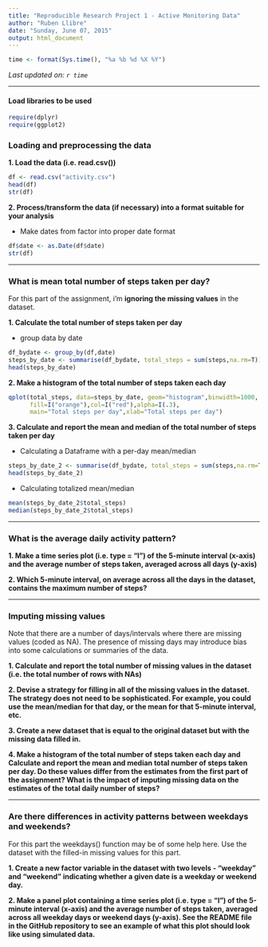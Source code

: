 ```yaml
---
title: "Reproducible Research Project 1 - Active Monitoring Data"
author: "Ruben Llibre"
date: "Sunday, June 07, 2015"
output: html_document
---
```

```r
time <- format(Sys.time(), "%a %b %d %X %Y")
```
*Last updated on: `r time`*

***

#### Load libraries to be used
```r
require(dplyr)
require(ggplot2)
```

### Loading and preprocessing the data

**1. Load the data (i.e. read.csv())**

```r
df <- read.csv("activity.csv")
head(df)
str(df)
```

**2. Process/transform the data (if necessary) into a format suitable for your analysis**

+ Make dates from factor into proper date format
```r
df$date <- as.Date(df$date)
str(df)
```

***
### What is mean total number of steps taken per day?

For this part of the assignment, i'm **ignoring the missing values** in the dataset.

**1. Calculate the total number of steps taken per day**

+ group data by date
```r
df_bydate <- group_by(df,date)
steps_by_date <- summarise(df_bydate, total_steps = sum(steps,na.rm=T))
head(steps_by_date)
```

**2. Make a histogram of the total number of steps taken each day**

```r
qplot(total_steps, data=steps_by_date, geom="histogram",binwidth=1000,
      fill=I("orange"),col=I("red"),alpha=I(.3),
      main="Total steps per day",xlab="Total steps per day")
```

**3. Calculate and report the mean and median of the total number of steps taken per day**

+ Calculating a Dataframe with a per-day mean/median
```r
steps_by_date_2 <- summarise(df_bydate, total_steps = sum(steps,na.rm=T), median=median(steps,na.rm=T),mean=mean(steps,na.rm=T))
head(steps_by_date_2)
```
+ Calculating totalized mean/median
```r
mean(steps_by_date_2$total_steps)
median(steps_by_date_2$total_steps)
```
***

### What is the average daily activity pattern?

**1. Make a time series plot (i.e. type = "l") of the 5-minute interval (x-axis) and the average number of steps taken, averaged across all days (y-axis)**

**2. Which 5-minute interval, on average across all the days in the dataset, contains the maximum number of steps?**

***

### Imputing missing values

Note that there are a number of days/intervals where there are missing values (coded as NA). The presence of missing days may introduce bias into some calculations or summaries of the data.

**1. Calculate and report the total number of missing values in the dataset (i.e. the total number of rows with NAs)**

**2. Devise a strategy for filling in all of the missing values in the dataset. The strategy does not need to be sophisticated. For example, you could use the mean/median for that day, or the mean for that 5-minute interval, etc.**

**3. Create a new dataset that is equal to the original dataset but with the missing data filled in.**

**4. Make a histogram of the total number of steps taken each day and Calculate and report the mean and median total number of steps taken per day. Do these values differ from the estimates from the first part of the assignment? What is the impact of imputing missing data on the estimates of the total daily number of steps?**

***

### Are there differences in activity patterns between weekdays and weekends?

For this part the weekdays() function may be of some help here. Use the dataset with the filled-in missing values for this part.

**1. Create a new factor variable in the dataset with two levels - "weekday" and "weekend" indicating whether a given date is a weekday or weekend day.**

**2. Make a panel plot containing a time series plot (i.e. type = "l") of the 5-minute interval (x-axis) and the average number of steps taken, averaged across all weekday days or weekend days (y-axis). See the README file in the GitHub repository to see an example of what this plot should look like using simulated data.**